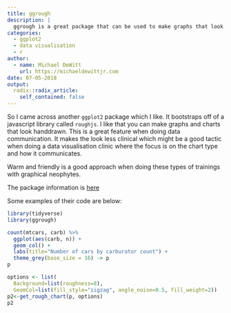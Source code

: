 ```yaml
---
title: ggrough
description: |
  ggrough is a great package that can be used to make graphs that look hand-drawn. This can be a   great aesthetic choice when giving presentations and making handouts.
categories:
  - ggplot2
  - data visualisation
  - r
author:
  - name: Michael DeWitt
    url: https://michaeldewittjr.com
date: 07-05-2018
output:
  radix::radix_article:
    self_contained: false
---
```


So I came across another `ggplot2` package which I like. It bootstraps off of a javascript library called `roughjs`. I like that you can make graphs and charts that look handdrawn. This is a great feature when doing data communication. It makes the look less clinical which might be a good tactic when doing a data visualisation clinic where the focus is on the chart type and how it communicates.

Warm and friendly is a good approach when doing these types of trainings with graphical neophytes.

The package information is [here](https://xvrdm.github.io/ggrough/)


Some examples of their code are below:

```r
library(tidyverse)
library(ggrough)
```

```r
count(mtcars, carb) %>%
  ggplot(aes(carb, n)) +
  geom_col() + 
  labs(title="Number of cars by carburator count") + 
  theme_grey(base_size = 16) -> p 
p
```

```r
options <- list(
  Background=list(roughness=8),
  GeomCol=list(fill_style="zigzag", angle_noise=0.5, fill_weight=2))
p2<-get_rough_chart(p, options)
p2
```



